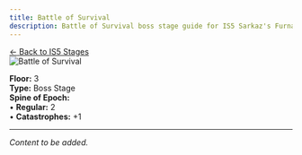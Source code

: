 ```yaml
---
title: Battle of Survival
description: Battle of Survival boss stage guide for IS5 Sarkaz's Furnaceside Fables
---
```


<div class="back-button-container">
  <a href="/is5-sarkaz/stages/" class="back-button">
    <span class="back-arrow">←</span>
    <span class="back-text">Back to IS5 Stages</span>
  </a>
</div>


<img src="/stages/is5/battle-of-survival.png" alt="Battle of Survival" />

**Floor:** 3  
**Type:** Boss Stage  
**Spine of Epoch:**<br />
• **Regular:** 2<br />
• **Catastrophes:** +1

---

*Content to be added.*
